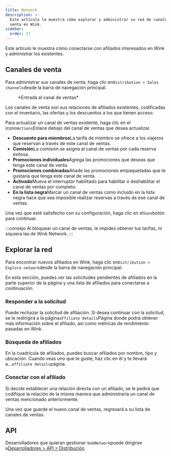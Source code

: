 ```yaml
---
title: Network
description: >-
  Este artículo le muestra cómo explorar y administrar su red de canales de
  venta en Wink.
sidebar:
  order: 17
---
```


Este artículo le muestra cómo conectarse con afiliados interesados en Wink y administrar los existentes.

## Canales de venta

Para administrar sus canales de venta, haga clic en`Distribution > Sales channels`desde la barra de navegación principal.

<figure>
  <CloudinaryImage width="350" height="402" resize="scale" quality="best" alt="Canal de ventas" src="academy/sales-channel" errorImage="noimage_opaque_nyrtl0.png" />

  <figcaption>*Entrada al canal de ventas*</figcaption>
</figure>


Los canales de venta son sus relaciones de afiliados existentes, codificadas con el inventario, las ofertas y los descuentos a los que tienen acceso.

Para actualizar un canal de ventas existente, haga clic en el icono`Actions`Enlace debajo del canal de ventas que desea actualizar.

* **Descuento para miembros**La tarifa de miembro se ofrece a los viajeros que reservan a través de este canal de ventas.
* **Comisión**La comisión se asigna al canal de ventas por cada reserva exitosa.
* **Promociones individuales**Agrega las promociones que deseas que tenga este canal de venta.
* **Promociones combinadas**Añade las promociones empaquetadas que te gustaría que tenga este canal de venta.
* **Activado**Mueva el interruptor habilitado para habilitar o deshabilitar el canal de ventas por completo.
* **En la lista negra**Marcar un canal de ventas como incluido en la lista negra hace que sea imposible realizar reservas a través de ese canal de ventas.

Una vez que esté satisfecho con su configuración, haga clic en el`Save`botón para continuar.

:::consejo
Al bloquear un canal de ventas, le impides obtener tus tarifas, ni siquiera las de Wink Network.
:::

## Explorar la red

Para encontrar nuevos afiliados en Wink, haga clic en`Distribution > Explore network`desde la barra de navegación principal.

En esta sección, puedes ver las solicitudes pendientes de afiliados en la parte superior de la página y una lista de afiliados para conectarse a continuación.

### Responder a la solicitud

Puede rechazar la solicitud de afiliación. Si desea continuar con la solicitud, se le redirigirá a la página`affiliate details`Página donde podrá obtener más información sobre el afiliado, así como métricas de rendimiento pasadas en Wink.

### Búsqueda de afiliados

En la cuadrícula de afiliados, puedes buscar afiliados por nombre, tipo y ubicación. Cuando veas uno que te guste, haz clic en él y te llevará a...`affiliate details`página.

### Conectar con el afiliado

Si decide establecer una relación directa con un afiliado, se le pedirá que codifique la relación de la misma manera que administraría un canal de ventas mencionado anteriormente.

Una vez que guarde el nuevo canal de ventas, regresará a su lista de canales de ventas.

## API

Desarrolladores que quieran gestionar sus`Network`puede dirigirse a[Desarrolladores > API > Distribución](/developers/apis/#distribution-api).

